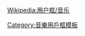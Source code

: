 {{Userbox
  |id=法語老歌
  |id-c=#ffffff
  |info=<span lang="zh-tw">這個用戶喜歡聽'''法語老歌'''。</span>
  |info-c=white
  |info-s=9
  |border-c=#000000
  |usercategory=喜歡法語老歌的維基人
  |nocat={{{nocat|}}}
}}<noinclude>
{{Clear}}

[[Wikipedia:用户框/音乐]]

[[Category:音樂用戶框模板]]</noinclude>